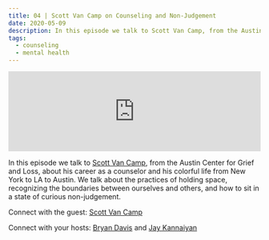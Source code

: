 ```yaml
---
title: 04 | Scott Van Camp on Counseling and Non-Judgement
date: 2020-05-09
description: In this episode we talk to Scott Van Camp, from the Austin Center for Grief and Loss, about his career as a counselor and his colorful life from New York to LA to Austin. We talk about the practices of holding space, recognizing the boundaries between ourselves and others, and how to sit in a state of curious non-judgement.
tags:
  - counseling
  - mental health
---
```


<iframe src="https://anchor.fm/heart-of-the-matter/embed/episodes/04--Scott-Van-Camp-on-Counseling-and-Non-Judgement-edrcnd/a-a25arek" height="160px" width="100%" frameborder="0" scrolling="no"></iframe>

In this episode we talk to [Scott Van Camp](https://www.austingrief.org/our-therapists), from the Austin Center for Grief and Loss, about his career as a counselor and his colorful life from New York to LA to Austin. We talk about the practices of holding space, recognizing the boundaries between ourselves and others, and how to sit in a state of curious non-judgement.

Connect with the guest: [Scott Van Camp](https://www.austingrief.org/our-therapists)

Connect with your hosts: [Bryan Davis](https://twitter.com/GilbertGravis) and [Jay Kannaiyan](https://jaykannaiyan.com)